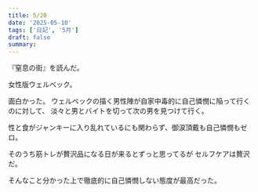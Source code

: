 ```yaml
---
title: 5/20
date: '2025-05-10'
tags: ['日記', '5月']
draft: false
summary:
---
```


『窒息の街』を読んだ。

女性版ウェルベック。

面白かった。
ウェルベックの描く男性陣が自家中毒的に自己憐憫に陥って行くのに対して、
淡々と男とバイトを切って次の男を見つけて行く。

性と食がジャンキーに入り乱れているにも関わらず、御涙頂戴も自己憐憫もゼロ。

そのうち筋トレが贅沢品になる日が来るとずっと思ってるが
セルフケアは贅沢だ。


そんなこと分かった上で徹底的に自己憐憫しない態度が最高だった。